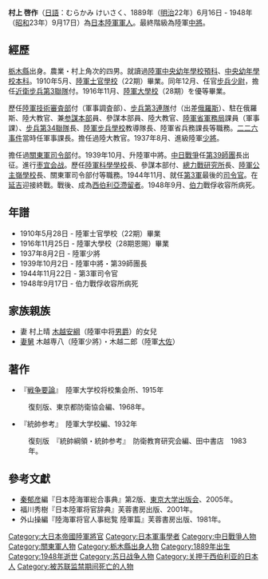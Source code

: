 '''村上 啓作'''（[[日語|日語]]：むらかみ けいさく、1889年（[[明治|明治]]22年）6月16日 - 1948年（[[昭和|昭和]]23年）9月17日）為[[大日本帝國陸軍|日本陸軍]][[軍人|軍人]]。最終階級為陸軍[[中將|中將]]。

==經歷==
[[栃木縣|栃木縣]]出身。農業・村上角次的四男。就讀過[[陸軍中央幼年學校預科|陸軍中央幼年學校預科]]、[[日本陸軍幼年學校|中央幼年學校本科]]。1910年5月、[[日本陸軍士官學校|陸軍士官學校]]（22期）畢業。同年12月、任官[[步兵|步兵]][[少尉|少尉]]，擔任[[近衛步兵第3聯隊|近衛步兵第3聯隊]]付。1916年11月、[[日本陸軍大學校|陸軍大學校]]（28期）を優等畢業。

歷任[[陸軍技術本部|陸軍技術審査部]]付（軍事調査部）、[[步兵第3連隊|步兵第3連隊]]付（出差[[俄羅斯|俄羅斯]]）、駐在俄羅斯、陸大教官、兼[[参谋本部_(大日本帝国)|参謀本部]]員、參謀本部員、陸大教官、[[陸軍省|陸軍省]][[陸軍省#軍務局|軍務局]]課員（軍事課）、[[步兵第34聯隊|步兵第34聯隊]]長、[[陸軍步兵學校_(日本)|陸軍步兵學校]]教導隊長、陸軍省兵務課長等職務。[[二二六事件|二二六事件]]當時任軍事課長。擔任過陸大教官。1937年8月、進級陸軍[[少將|少將]]。

擔任過[[關東軍|關東軍]][[總部|司令部]]付。1939年10月、升陸軍中將。[[中国抗日战争|中日戰爭]]任[[第39师团_(日本陆军)|第39師團]]長出征。進行[[枣宜会战|枣宜会战]]。歷任[[陸軍砲工學校|陸軍科學學校]]長、參謀本部付、[[總力戰研究所|總力戰研究所]]長、[[陸軍公主嶺學校|陸軍公主嶺學校]]長、關東軍司令部付等職務。1944年11月、就任[[第3軍_(日本陸軍)|第3軍]]最後的[[司令官|司令官]]。在[[延吉市|延吉]]迎接終戰。戰後、成為[[西伯利亞滯留者|西伯利亞滯留者]]。1948年9月、[[伯力|伯力]]戰俘收容所病死。

== 年譜 ==
* 1910年5月28日 - 陸軍士官學校（22期）畢業
* 1916年11月25日 - 陸軍大學校（28期恩賜）畢業
* 1937年8月2日 - 陸軍少將
* 1939年10月2日 - 陸軍中將・第39師團長
* 1944年11月22日 - 第3軍司令官
* 1948年9月17日 - 伯力戰俘收容所病死

== 家族親族 ==
* 妻 村上晴 [[木越安綱|木越安綱]]（陸軍中将[[男爵|男爵]]）的女兒
* [[妻舅|妻舅]] 木越専八（陸軍少將）・木越二郎（陸軍[[大佐|大佐]]）

== 著作 ==
* 『[[戦争要論|戦争要論]]』　陸軍大学校将校集会所、1915年
: 復刻版、東京都防衛協会編、1968年。
* 『統帥参考』　陸軍大学校編、1932年　
: 復刻版　『統帥綱領・統帥参考』　防衛教育研究会編、田中書店　1983年。

==參考文獻==
{{refbegin}}
* [[秦郁彦|秦郁彦]]編『日本陸海軍総合事典』第2版、[[東京大学出版会|東京大学出版会]]、2005年。
* 福川秀樹『日本陸軍将官辞典』芙蓉書房出版、2001年。
* 外山操編『陸海軍将官人事総覧 陸軍篇』芙蓉書房出版、1981年。
{{refend}}

{{DEFAULTSORT:Murakami Keisaku}}
[[Category:大日本帝國陸軍將官|Category:大日本帝國陸軍將官]]
[[Category:日本軍事學者|Category:日本軍事學者]]
[[Category:中日戰爭人物|Category:中日戰爭人物]]
[[Category:關東軍人物|Category:關東軍人物]]
[[Category:栃木縣出身人物|Category:栃木縣出身人物]]
[[Category:1889年出生|Category:1889年出生]]
[[Category:1948年逝世|Category:1948年逝世]]
[[Category:苏日战争人物|Category:苏日战争人物]]
[[Category:关押于西伯利亚的日本人|Category:关押于西伯利亚的日本人]]
[[Category:被苏联监禁期间死亡的人物|Category:被苏联监禁期间死亡的人物]]